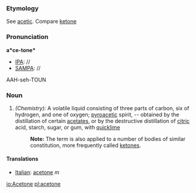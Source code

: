 ===Etymology===
See [[acetic]].  Compare [[ketone]]
===Pronunciation===
'''a*ce-tone*'''
*[[IPA]]: //
*[[SAMPA]]: //
AAH-seh-TOUN
===Noun===
#''(Chemistry):'' A volatile liquid consisting of three parts of carbon, six of hydrogen, and one of oxygen; [[pyroacetic]] spirit, -- obtained by the distillation of certain [[acetates]], or by the destructive distillation of [[citric]] acid, starch, sugar, or gum, with [[quicklime]]
#:'''Note:''' The term is also applied to a number of bodies of similar constitution, more frequently called [[ketone]]s.

====Translations====
*[[Italian]]: [[acetone]] ''m''
[[io:Acetone]]
[[pl:acetone]]